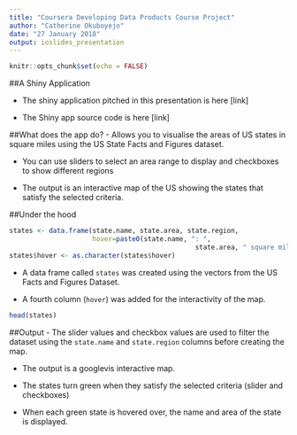 ```yaml
---
title: "Coursera Developing Data Products Course Project"
author: "Catherine Okuboyejo"
date: "27 January 2018"
output: ioslides_presentation
---
```


```r
knitr::opts_chunk$set(echo = FALSE)

```

##A Shiny Application

- The shiny application pitched in this presentation is here [link]

- The Shiny app source code is here [link]

##What does the app do?
- Allows you to visualise the areas of US states in square miles using the US State Facts and Figures dataset. 

- You can use sliders to select an area range to display and checkboxes to show different regions

- The output is an interactive map of the US showing the states that satisfy the selected criteria.

##Under the hood
```r
states <- data.frame(state.name, state.area, state.region,
                     hover=paste0(state.name, ": ", 
                                               state.area, " square miles"))
states$hover <- as.character(states$hover)

```

- A data frame called `states` was created using the vectors from the US Facts and Figures Dataset.

- A fourth column (`hover`) was added for the interactivity of the map.

```r
head(states)
```



##Output
- The slider values and checkbox values are used to filter the dataset using the `state.name` and `state.region` columns before creating the map.

- The output is a googlevis interactive map.

- The states turn green when they satisfy the selected criteria (slider and checkboxes)

- When each green state is hovered over, the name and area of the state is displayed.
